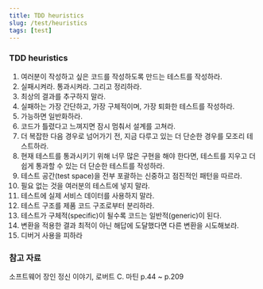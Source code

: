```yaml
---
title: TDD heuristics
slug: /test/heuristics
tags: [test]
---
```


### TDD heuristics

1. 여러분이 작성하고 싶은 코드를 작성하도록 만드는 테스트를 작성하라.
2. 실패시켜라. 통과시켜라. 그리고 정리하라.
3. 최상의 결과를 추구하지 말라.
4. 실패하는 가장 간단하고, 가장 구체적이며, 가장 퇴화한 테스트를 작성하라.
5. 가능하면 일반화하라.
6. 코드가 틀렸다고 느껴지면 잠시 멈춰서 설계를 고쳐라.
7. 더 복잡한 다음 경우로 넘어가기 전, 지금 다루고 있는 더 단순한 경우를 모조리 테스트하라.
8. 현재 테스트를 통과시키기 위해 너무 많은 구현을 해야 한다면, 테스트를 지우고 더 쉽게 통과할 수 있는 더 단순한 테스트를 작성하라.
9. 테스트 공간(test space)을 전부 포괄하는 신중하고 점진적인 패턴을 따르라.
10. 필요 없는 것을 여러분의 테스트에 넣지 말라.
11. 테스트에 실제 서비스 데이터를 사용하지 말라.
12. 테스트 구조를 제품 코드 구조로부터 분리하라.
13. 테스트가 구체적(specific)이 될수록 코드는 일반적(generic)이 된다.
14. 변환을 적용한 결과 최적이 아닌 해답에 도달했다면 다른 변환을 시도해보라.
15. 디버거 사용을 피하라

### 참고 자료

소프트웨어 장인 정신 이야기, 로버트 C. 마틴 p.44 ~ p.209